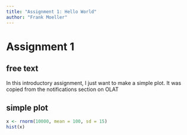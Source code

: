 ```yaml
---
title: "Assignment 1: Hello World"
author: "Frank Moeller"
---
```


# Assignment 1

## free text

In this introductory assignment, I just want to make a simple plot. It was copied from the notifications section on OLAT

## simple plot

```r
x <- rnorm(10000, mean = 100, sd = 15)
hist(x)
```
